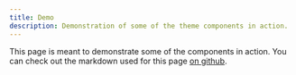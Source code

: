 ```yaml
---
title: Demo
description: Demonstration of some of the theme components in action.
---
```


<PageDescription>

This page is meant to demonstrate some of the components in action. You can check out the markdown used for this page [on github](https://github.com/carbon-design-system/gatsby-theme-carbon/blob/master/packages/example/src/pages/demo/index.mdx).

</PageDescription>
